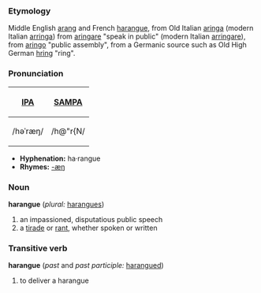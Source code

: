 ===Etymology===
Middle English [[arang]] and French [[harangue]], from Old Italian [[aringa]] (modern Italian [[arringa]]) from [[aringare]] "speak in public" (modern Italian [[arringare]]), from [[aringo]] "public assembly", from a Germanic source such as Old High German [[hring]] "ring".

===Pronunciation===
{| border=1 cellpadding=5
! [[w:International Phonetic Alphabet|IPA]] !! [[w:SAMPA|SAMPA]]
|-
| /həˈræŋ/ || /h@"r{N/
|}

*'''Hyphenation:''' ha·rangue
*'''Rhymes:''' [[Rhymes:English:-æŋ|-æŋ]]

===Noun===
'''harangue''' (''plural:'' [[harangues]])
# an impassioned, disputatious public speech
# a [[tirade]] or [[rant]], whether spoken or written

===Transitive verb===
'''harangue''' (''past'' and ''past participle:'' [[harangued]])
# to deliver a harangue